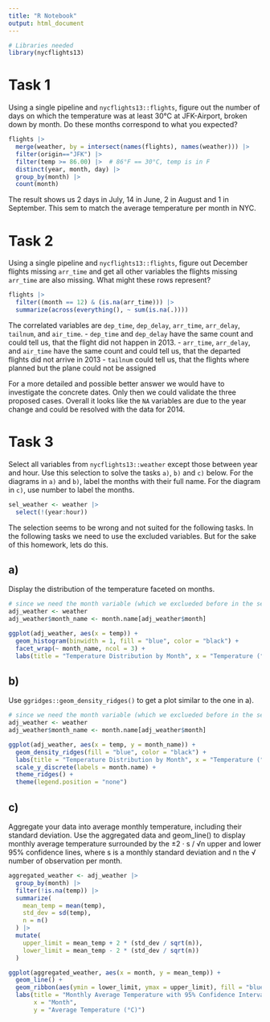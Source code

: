 ```yaml
---
title: "R Notebook"
output: html_document
---
```


```r
# Libraries needed
library(nycflights13)

```

# Task 1

Using a single pipeline and `nycflights13::flights`, figure out the number of days on which the temperature
was at least 30°C at JFK-Airport, broken down by month. Do these months correspond to what you expected?

```r
flights |>
  merge(weather, by = intersect(names(flights), names(weather))) |>
  filter(origin=="JFK") |>
  filter(temp >= 86.00) |>  # 86°F == 30°C, temp is in F
  distinct(year, month, day) |>
  group_by(month) |>
  count(month)
```

The result shows us 2 days in July, 14 in June, 2 in August and 1 in September.
This sem to match the average temperature per month in NYC.

# Task 2
Using a single pipeline and `nycflights13::flights`,
figure out December flights missing `arr_time` and get all other variables the flights missing `arr_time` are also missing.
What might these rows represent?

```r
flights |>
  filter((month == 12) & (is.na(arr_time))) |>
  summarize(across(everything(), ~ sum(is.na(.))))
```

The correlated variables are `dep_time`, `dep_delay`, `arr_time`, `arr_delay`, `tailnum`, and `air_time`.
- `dep_time` and `dep_delay` have the same count and could tell us, that the flight did not happen in 2013.
- `arr_time`, `arr_delay`, and `air_time` have the same count and could tell us, that the departed flights did not arrive in 2013
- `tailnum` could tell us, that the flights where planned but the plane could not be assigned

For a more detailed and possible better answer we would have to investigate the concrete dates. Only then we could validate the three proposed cases.
Overall it looks like the `NA` variables are due to the year change and could be resolved with the data for 2014.

# Task 3
Select all variables from `nycflights13::weather` except those between year and hour.
Use this selection to solve the tasks `a)`, `b)` and `c)` below.
For the diagrams in `a)` and `b)`, label the months with their full name.
For the diagram in `c)`, use number to label the months.

```r
sel_weather <- weather |>
  select(!(year:hour))
```
The selection seems to be wrong and not suited for the following tasks.
In the following tasks we need to use the excluded variables.
But for the sake of this homework, lets do this.

## a)
Display the distribution of the temperature faceted on months.

```r
# since we need the month variable (which we exclueded before in the selection), we use here the original weather dataset
adj_weather <- weather
adj_weather$month_name <- month.name[adj_weather$month]

ggplot(adj_weather, aes(x = temp)) +
  geom_histogram(binwidth = 1, fill = "blue", color = "black") +
  facet_wrap(~ month_name, ncol = 3) +
  labs(title = "Temperature Distribution by Month", x = "Temperature (°C)", y = "Frequency")
```

## b)
Use `ggridges::geom_density_ridges()` to get a plot similar to the one in a).

```r
# since we need the month variable (which we exclueded before in the selection), we use here the original weather dataset
adj_weather <- weather
adj_weather$month_name <- month.name[adj_weather$month]

ggplot(adj_weather, aes(x = temp, y = month_name)) +
  geom_density_ridges(fill = "blue", color = "black") +
  labs(title = "Temperature Distribution by Month", x = "Temperature (°C)", y = "Month") +
  scale_y_discrete(labels = month.name) +
  theme_ridges() +
  theme(legend.position = "none")
```

## c)
Aggregate your data into average monthly temperature, including their standard deviation.
Use the aggregated data and geom_line() to display monthly average temperature
surrounded by the ±2 · s / √n upper and lower 95% confidence lines,
where s is a monthly standard deviation and n the √ number of observation per month.

```r
aggregated_weather <- adj_weather |>
  group_by(month) |>
  filter(!is.na(temp)) |>
  summarize(
    mean_temp = mean(temp),
    std_dev = sd(temp),
    n = n()
  ) |>
  mutate(
    upper_limit = mean_temp + 2 * (std_dev / sqrt(n)),
    lower_limit = mean_temp - 2 * (std_dev / sqrt(n))
  )

ggplot(aggregated_weather, aes(x = month, y = mean_temp)) +
  geom_line() +
  geom_ribbon(aes(ymin = lower_limit, ymax = upper_limit), fill = "blue", alpha = 0.3) +
  labs(title = "Monthly Average Temperature with 95% Confidence Intervals",
       x = "Month",
       y = "Average Temperature (°C)")
```


